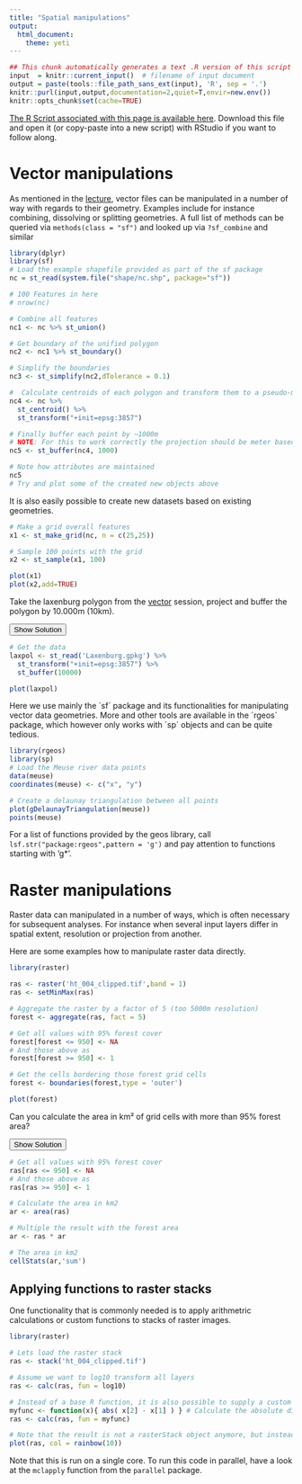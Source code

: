 ```yaml
---
title: "Spatial manipulations"
output: 
  html_document: 
    theme: yeti
---
```


```r
## This chunk automatically generates a text .R version of this script when running within knitr.  You do not need to run this...
input  = knitr::current_input()  # filename of input document
output = paste(tools::file_path_sans_ext(input), 'R', sep = '.')
knitr::purl(input,output,documentation=2,quiet=T,envir=new.env())
knitr::opts_chunk$set(cache=TRUE)
```

[<i class="fa fa-file-code-o fa-3x" aria-hidden="true"></i> The R Script associated with this page is available here](`r output`).  Download this file and open it (or copy-paste into a new script) with RStudio if you want to follow along.  

# Vector manipulations
  
As mentioned in the [lecture](slides.pdf), vector files can be manipulated in a number of way with regards to their geometry. Examples include for instance combining, dissolving or splitting geometries.
A full list of methods can be queried via `methods(class = "sf")` and looked up via `?sf_combine` and similar

```r
library(dplyr)
library(sf)
# Load the example shapefile provided as part of the sf package
nc = st_read(system.file("shape/nc.shp", package="sf"))

# 100 Features in here
# nrow(nc)

# Combine all features
nc1 <- nc %>% st_union()

# Get boundary of the unified polygon
nc2 <- nc1 %>% st_boundary()

# Simplify the boundaries
nc3 <- st_simplify(nc2,dTolerance = 0.1)

#  Calculate centroids of each polygon and transform them to a pseudo-mercator
nc4 <- nc %>% 
  st_centroid() %>% 
  st_transform("+init=epsg:3857")

# Finally buffer each point by ~1000m
# NOTE: For this to work correctly the projection should be meter based!
nc5 <- st_buffer(nc4, 1000)

# Note how attributes are maintained
nc5
# Try and plot some of the created new objects above
```


It is also easily possible to create new datasets based on existing geometries.

```r
# Make a grid overall features
x1 <- st_make_grid(nc, n = c(25,25))

# Sample 100 points with the grid
x2 <- st_sample(x1, 100)

plot(x1)
plot(x2,add=TRUE)
```


<div class="well">
Take the laxenburg polygon from the [vector](01_vector.html) session, project and buffer the polygon by 10.000m (10km).

<button data-toggle="collapse" class="btn btn-primary btn-sm round" data-target="#demo1">Show Solution</button>
<div id="demo1" class="collapse">
```r
# Get the data
laxpol <- st_read('Laxenburg.gpkg') %>% 
  st_transform("+init=epsg:3857") %>% 
  st_buffer(10000)

plot(laxpol)
```

</div>
</div>

Here we use mainly the ´sf´ package and its functionalities for manipulating vector data geometries. More and other tools are available in the ´rgeos´ package, which however only works with ´sp´ objects and can be quite tedious.

```r
library(rgeos)
library(sp)
# Load the Meuse river data points
data(meuse)
coordinates(meuse) <- c("x", "y")

# Create a delaunay triangulation between all points
plot(gDelaunayTriangulation(meuse))
points(meuse)
```

For a list of functions provided by the geos library, call `lsf.str("package:rgeos",pattern = 'g')` and pay attention to functions starting with 'g*'.


# Raster manipulations

Raster data can manipulated in a number of ways, which is often necessary for subsequent analyses. For instance when several input layers differ in spatial extent, resolution or projection from another.

Here are some examples how to manipulate raster data directly.

```r
library(raster)

ras <- raster('ht_004_clipped.tif',band = 1)
ras <- setMinMax(ras)

# Aggregate the raster by a factor of 5 (too 5000m resolution)
forest <- aggregate(ras, fact = 5)

# Get all values with 95% forest cover
forest[forest <= 950] <- NA
# And those above as
forest[forest >= 950] <- 1

# Get the cells bordering those forest grid cells
forest <- boundaries(forest,type = 'outer')

plot(forest)

```

<div class="well">
Can you calculate the area in km² of grid cells with more than 95% forest area?

<button data-toggle="collapse" class="btn btn-primary btn-sm round" data-target="#demo2">Show Solution</button>
<div id="demo2" class="collapse">
```r

# Get all values with 95% forest cover
ras[ras <= 950] <- NA
# And those above as
ras[ras >= 950] <- 1

# Calculate the area in km2
ar <- area(ras)

# Multiple the result with the forest area
ar <- ras * ar

# The area in km2
cellStats(ar,'sum')

```

</div>
</div>

## Applying functions to raster stacks

One functionality that is commonly needed is to apply arithmetric calculations or custom functions to stacks of raster images.

```r
library(raster)

# Lets load the raster stack
ras <- stack('ht_004_clipped.tif')

# Assume we want to log10 transform all layers
ras <- calc(ras, fun = log10)

# Instead of a base R function, it is also possible to supply a custom R function.
myfunc <- function(x){ abs( x[2] - x[1] ) } # Calculate the absolute difference of the layers 2 and 1
ras <- calc(ras, fun = myfunc)

# Note that the result is not a rasterStack object anymore, but instead a single rasterLayer
plot(ras, col = rainbow(10))

```

Note that this is run on a single core. To run this code in parallel, have a look at the `mclapply` function from the `parallel` package.

